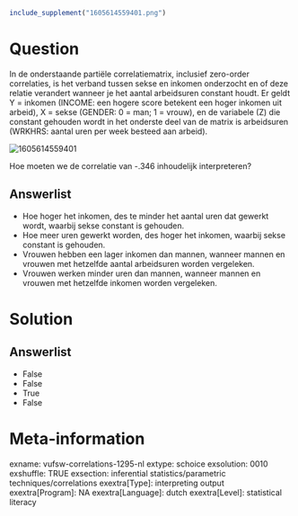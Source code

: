 ```{r, echo = FALSE, results = "hide"}
include_supplement("1605614559401.png")
```

Question
========
In de onderstaande partiële correlatiematrix, inclusief zero-order
correlaties, is het verband tussen sekse en inkomen onderzocht en of
deze relatie verandert wanneer je het aantal arbeidsuren constant houdt.
Er geldt Y = inkomen (INCOME: een hogere score betekent een hoger
inkomen uit arbeid), X = sekse (GENDER: 0 = man; 1 = vrouw), en de
variabele (Z) die constant gehouden wordt in het onderste deel van de
matrix is arbeidsuren (WRKHRS: aantal uren per week besteed aan
arbeid).  
  
<img src="1605614559401.png" class="fr-fic fr-dii tvcss_2"
alt="1605614559401" />  
  
Hoe moeten we de correlatie van -.346 inhoudelijk interpreteren?

Answerlist
----------
* Hoe hoger het inkomen, des te minder het aantal uren dat gewerkt wordt,
  waarbij sekse constant is gehouden.
* Hoe meer uren gewerkt worden, des hoger het inkomen, waarbij sekse
  constant is gehouden.
* Vrouwen hebben een lager inkomen dan mannen, wanneer mannen en vrouwen
  met hetzelfde aantal arbeidsuren worden vergeleken.
* Vrouwen werken minder uren dan mannen, wanneer mannen en vrouwen met
  hetzelfde inkomen worden vergeleken.

Solution
========










Answerlist
----------
* False
* False
* True
* False

Meta-information
================
exname: vufsw-correlations-1295-nl
extype: schoice
exsolution: 0010
exshuffle: TRUE
exsection: inferential statistics/parametric techniques/correlations
exextra[Type]: interpreting output
exextra[Program]: NA
exextra[Language]: dutch
exextra[Level]: statistical literacy

